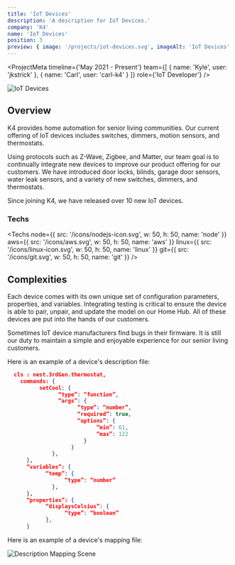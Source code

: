 ```yaml
---
title: 'IoT Devices'
description: 'A description for IoT Devices.'
company: 'K4'
name: 'IoT Devices'
position: 3
preview: { image: '/projects/iot-devices.svg', imageAlt: 'IoT Devices' }
---
```


<ProjectMeta
    timeline={'May 2021 - Present'}
    team={[
        {
            name: 'Kyle',
            user: 'jkstrick'
        },
        {
            name: 'Carl',
            user: 'carl-k4'
        }
    ]}
    role={'IoT Developer'}
/>

<Image
    src="/projects/iot-devices.svg"
    alt="IoT Devices"
    width={1200}
    height={650}
    loading="lazy"
    className="mx-auto"
/>

## Overview

K4 provides home automation for senior living communities. Our current offering of IoT devices includes switches, dimmers, motion sensors, and thermostats.

Using protocols such as Z-Wave, Zigbee, and Matter, our team goal is to continually integrate new devices to improve our product offering for our customers. We have introduced door locks, blinds, garage door sensors, water leak sensors, and a variety of new switches, dimmers, and thermostats.

Since joining K4, we have released over 10 new IoT devices.

### Techs

<Techs
    node={{ src: '/icons/nodejs-icon.svg', w: 50, h: 50, name: 'node' }}
    aws={{ src: '/icons/aws.svg', w: 50, h: 50, name: 'aws' }}
    linux={{ src: '/icons/linux-icon.svg', w: 50, h: 50, name: 'linux' }}
    git={{ src: '/icons/git.svg', w: 50, h: 50, name: 'git' }}
/>

## Complexities

Each device comes with its own unique set of configuration parameters, properties, and variables. Integrating testing is critical to ensure the device is able to pair, unpair, and update the model on our Home Hub. All of these devices are put into the hands of our customers.

Sometimes IoT device manufacturers find bugs in their firmware. It is still our duty to maintain a simple and enjoyable experience for our senior living customers.

Here is an example of a device's description file:

```json
  cls : nest.3rdGen.thermostat,
    commands: {
          setCool: {
                “type”: “function”,
                “args”: {
                      “type”: “number”,
                      “required”: true,
                      “options”: {
                            “min”: 61,
                            “max”: 122
                        }
                    }
              },
      },
      “variables”: {
            “temp”: {
                  “type”: “number”
              },
      },
      “properties”: {
            “displaysCelsius”: {
                  “type”: “boolean”
            },
      }
```

Here is an example of a device's mapping file:

<Image
    src="/projects/description-mapping-scene.svg"
    alt="Description Mapping Scene"
    width={1200}
    height={650}
    loading="lazy"
    className="mx-auto"
/>
